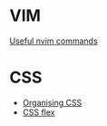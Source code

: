 = VIM =

[[useful-nvim-commands|Useful nvim commands]]

= CSS =

* [[css-organisation|Organising CSS]]
* [[css-flex|CSS flex]]



